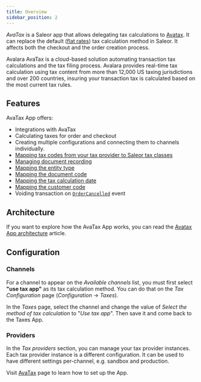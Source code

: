 ```yaml
---
title: Overview
sidebar_position: 2
---
```



<AppMetadata
  minSaleorVersion="3.18"
  githubUrl="https://github.com/saleor/apps/tree/main/apps/avatax"
/>

_AvaTax_ is a Saleor app that allows delegating tax calculations to [Avatax](https://www.avalara.com/us/en/products/calculations.html). It can replace the default ([flat rates](developer/taxes.mdx#flat-rates)) tax calculation method in Saleor. It affects both the checkout and the order creation process.

Avalara AvaTax is a cloud-based solution automating transaction tax calculations and the tax filing process. Avalara
provides real-time tax calculation using tax content from more than 12,000 US taxing jurisdictions and over 200
countries, insuring your transaction tax is calculated based on the most current tax rules.

## Features

AvaTax App offers:

- Integrations with AvaTax
- Calculating taxes for order and checkout
- Creating multiple configurations and connecting them to channels individually.
- [Mapping tax codes from your tax provider to Saleor tax classes](./tax-codes)
- [Managing document recording](./configuration#document-recording)
- [Mapping the entity type](./configuration#entity-type)
- [Mapping the document code](./configuration#document-code)
- [Mapping the tax calculation date](./configuration#tax-calculation-date)
- [Mapping the customer code](./configuration#customer-code)
- Voiding transaction on [`OrderCancelled`](api-reference/orders/objects/order-cancelled.mdx) event

## Architecture

If you want to explore how the AvaTax App works, you can read the [Avatax App architecture](./architecture) article.

## Configuration

### Channels

For a channel to appear on the _Available channels_ list, you must first select **"use tax app"** as its tax calculation method. You can do that on the _Tax Configuration_ page (_Configuration_ → _Taxes_).

In the _Taxes_ page, select the channel and change the value of _Select the method of tax calculation_ to "_Use tax app_". Then save it and come back to the Taxes App.

### Providers

In the _Tax providers_ section, you can manage your tax provider instances. Each tax provider instance is a different configuration. It can be used to have different settings per-channel, e.g. sandbox and production.

Visit [AvaTax](./configuration) page to learn how to set up the App.
